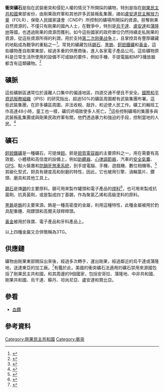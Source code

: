 '''衝突礦石'''是指在武裝衝突和侵犯人權的情況下所開採的礦物，特別是指在[[剛果民主共和國|剛果民主共和國]]東部省份，由剛果政府軍和其他許多武裝叛亂集團，諸如[[盧安達民主解放力量|盧安達民主解放力量]]（FDLR）、保衛人民國家議會（CNDP）所控制的礦場所開採的資源。掠奪剛果自然資源的，不僅只有剛果的國內人士，在戰爭中，特別是[[烏干達|烏干達]]、[[盧安達|盧安達]]和[[蒲隆地|蒲隆地]]等國，也透過剛果的資源而獲利。如今這些國家的政府單位仍然持續走私剛果的資源，從這些資源所得的利潤，用於支持[[第二次刚果战争|第二次刚果战争]]上，且掌控具有豐厚礦藏的地點成為戰爭的重點之一<ref>{{cite web |title = Global Witness Report: 'Faced with a gun, what can you do?' |url = http://www.globalwitness.org/sites/default/files/pdfs/report_en_final_0.pdf |publisher = [[Global_Witness|Global Witness]] |date = July 21, 2009 |accessdate = December 16, 2010 |archiveurl = https://www.webcitation.org/5v1AhKWsY?url=http://www.globalwitness.org/sites/default/files/pdfs/report_en_final_0.pdf |archivedate = 2010-12-16 |deadurl = yes }}</ref>。常見的礦藏包括[[錫石|錫石]]、[[黑鎢|黑鎢]]、[[鈳鉭鐵礦|鈳鉭鐵礦]]和[[黃金|黃金]]，這些礦物產自剛果東部，經過多重的供應商後，進入各家電子產品公司。這些礦物原料是日常生活所使用的設備不可或缺的要件，例如手機、手提電腦和MP3播放器都含有這類礦物。<ref>{{cite journal |first = Elizabeth |last = Dias |date = July 24, 2009 |title = First Blood Diamonds, Now Blood Computers? |journal = [[Time_(magazine)|Time]] |publisher = [[Time_Warner|Time Warner]] |url = http://www.time.com/time/world/article/0,8599,1912594,00.html |accessdate = December 16, 2010 |archiveurl = https://www.webcitation.org/5v1B1lxV6?url=http://www.time.com/time/world/article/0,8599,1912594,00.html |archivedate = 2010-12-16 |author = — |deadurl = no }}</ref>

==礦脈==
這些礦脈區通常位於遠離人口集中的偏遠地區，四週交通不便且不安全。[[國際和平資訊服務組織|國際和平資訊服務組織]]（IPIS）的研究指出，超過50%的礦區周圍都有武裝集團布署。這些武裝集團，在許多礦區周圍，非法收稅、敲詐，和迫使人民工作。礦工的輪班工作高達48小時，童工也一樣，礦坑坍塌致使多人死亡。<ref>{{cite news |title = Congo's Riches, Looted by Renegade Troops |first = Lydia |last = Polgreen |url = http://www.nytimes.com/2008/11/16/world/africa/16congo.html?&st=cse&scp=1&pagewanted=all |newspaper = [[The_New_York_Times|The New York Times]] |publisher = [[The_New_York_Times_Company|The New York Times Company]] |date = November 15, 2008 |accessdate = December 16, 2010 |archiveurl = https://www.webcitation.org/5v1BQBTW8?url=http://www.nytimes.com/2008/11/16/world/africa/16congo.html?_r=1 |archivedate = 2010-12-16 |dead-url = no }}</ref>這些控制礦場的集團多與武裝叛亂集團或與剛果民政府軍有關，他們透過暴力和強迫的手段，控制當地的人民。<ref>{{cite web |title = Rape Crisis in East Congo Tied to Mining Activity |first = Dominique |last = Soguel |url = http://www.womensenews.org/story/090601/rape-crisis-in-east-congo-tied-mining-activity |work = [[Women's_eNews|Women's eNews]] |date = June 1, 2009 |accessdate = December 16, 2010 |archiveurl = https://web.archive.org/web/20160106032033/http://womensenews.org/story/090601/rape-crisis-in-east-congo-tied-mining-activity |archivedate = 2016-01-06 |deadurl = yes }}</ref>

==礦石==
[[鈳鉭鐵礦|鈳鉭鐵礦]]是一種礦石，可提煉[[鉭|鉭]]。鉭是[[鉭質電容器|鉭質電容器]]的主要原料之一，用在需要有高效能、小體積和高信度的設備上，例如[[助聽器|助聽器]]、[[心律調節器|心律調節器]]，汽車的[[安全氣囊|安全氣囊]]、[[GPS|GPS]]、點火裝置和[[防鎖死煞車系統|防鎖死煞車系統]]，到手提電腦、手機、遊戲機、數位相機等。<ref>{{cite web |title = Tantalum - Raw Materials and Processing |url = http://tanb.org/tantalum |publisher = Tantalum-Niobium International Study Center |accessdate = December 16, 2010 |archiveurl = https://www.webcitation.org/5v1BooEpq?url=http://tanb.org/tantalum |archivedate = 2010-12-16 |deadurl = yes }}</ref> 其碳化型式，鉭具有硬度高和耐磨的特性，因此，它也被用引擎、渦輪葉片、鑽頭、磨具和其他工具上。

[[錫石|錫石]]是煉[[錫|錫]]的主要原料。錫可用來製作罐頭和電子產品的[[焊料|焊料]]<ref>{{cite web |title = Tin |url = http://www.mii.org/Minerals/phototin.html |publisher = Mineral Information Institute |accessdate = December 16, 2010 |archiveurl = https://www.webcitation.org/5v1C3xwLJ?url=http://www.mii.org/Minerals/phototin.html |archivedate = 2010-12-16 |deadurl = yes }}</ref>，也可用來製成抗菌劑、抗真菌劑，或是製成四丁基錫，作為聚氯乙烯和高級塗料的原料。

[[黑钨矿|黑鎢]]是[[鎢|鎢]]的主要來源。鎢是一種高密度的金屬，利用這種特性，此種金屬被用於釣具配重錘、飛鏢頭和高爾夫球桿桿頭。

[[黃金|黃金]]被用於珠寶、電子產品和牙科產品上。

以上四種金屬又合併簡稱為3TG。

==供應鏈==
礦物由剛果東部開採出來後，經過多次轉手，運出剛果，經過鄰近的烏干達或蒲隆地，送達東亞的加工廠。<ref>{{cite news |title = DR-CONGO: Firms Fuelling 'Conflict Minerals' Violence, Report Says |first = Marina |last = Litvinsky |url = http://www.ips.org/africa/2009/07/dr-congo-firms-fuelling-conflict-minerals-violence-report-says/ |agency = [[Inter_Press_Service|Inter Press Service]] |date = July 21, 2009 |accessdate = December 16, 2010 |archiveurl = https://www.webcitation.org/5v1CoG37B?url=http://www.ips.org/africa/2009/07/dr-congo-firms-fuelling-conflict-minerals-violence-report-says/ |archivedate = 2010-12-16 |deadurl = yes }}</ref>有鑑於此，美國的衝突礦石法適用的礦石禁用來源國包括了剛果民主共和國，和其周邊的9個國家，包括安哥拉、蒲隆地、中非共和國、剛果共和國、烏干達、蘇丹、坦尚尼亞、盧安達和贊比亞。

== 參看 ==
* [[血鑽|血鑽]]

==參考資料==
{{reflist|colwidth=30em}}

[[Category:剛果民主共和國|Category:剛果民主共和國]]
[[Category:衝突|Category:衝突]]